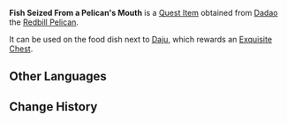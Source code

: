 {{Item Infobox
|id           = 120857
|image        = Item Fish.png
|type         = Quest Items
|quality      = 1
|description  = A fish you managed to retrieve from the mouth of a pelican at the [[Qiaoying Village]] docks. It seems to be an item that other creatures treasure greatly, so you might be able to make amends for a certain loss from a certain time by returning this to the daily feeding vessel of certain animals...
|source1      = Interact with [[Dadao]]
|source2      = 
|source3      = 
|source4      = 
|source5      = 
}}
'''Fish Seized From a Pelican's Mouth''' is a [[Quest Item]] obtained from [[Dadao]] the [[Redbill Pelican]].

It can be used on the food dish next to [[Daju]], which rewards an [[Chest|Exquisite Chest]]. 
<!--
==Location==
<gallery>

</gallery>
-->
==Other Languages==
{{Other Languages
|en      = Fish Seized From a Pelican's Mouth
|zhs     = 从「鹈鹕」嘴里抢下的鱼
|zhs_rm  = 
|zht     = 從「鵜鶘」嘴裡搶下的魚
|zht_rm  = 
|ja      = 「ペリカン」の口から奪った魚
|ja_rm   = "Perikan" no Kuchi kara Ubatta Sakana
|ko      = 「사다새」의 입속에서 뺏은 물고기
|ko_rm   = 
|es      = Pescado arrebatado de la boca de un pelícano
|fr      = Poisson récupéré dans la bouche d'un pélican
|ru      = Рыба из клюва пеликана
|th      = ปลาที่แย่งออกมาจากปากของ "นกกระทุง"
|th_rm   = 
|vi      = Cá Cướp Từ Miệng Bồ Nông
|de      = Aus Pelikanschnabel ergatterter „Fisch“
|id      = Ikan yang Direbut dari Mulut Burung Pelikan
|pt      = Peixe da Boca de um Pelicano 
|tr      = Pelikanın Ağzından Kaptığın Balık
|it      = Pesce strappato dalla bocca di un pellicano
}}

==Change History==
{{Change History|4.4}}